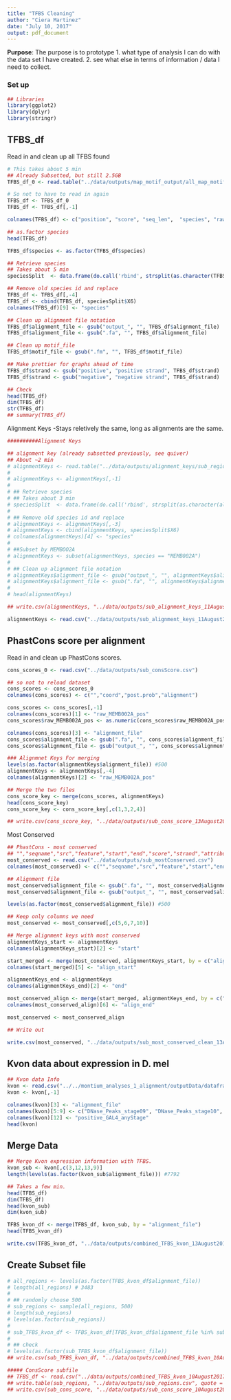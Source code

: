 ```yaml
---
title: "TFBS Cleaning"
author: "Ciera Martinez"
date: "July 10, 2017"
output: pdf_document
---
```


**Purpose**: The purpose is to prototype 
1. what type of analysis I can do with the data set I have created. 
2. see what else in terms of information / data I need to collect.

### Set up 
```r
## Libraries
library(ggplot2)
library(dplyr)
library(stringr)
```

## TFBS_df

Read in and clean up all TFBS found 
```r
# This takes about 5 min
## Already Subsetted, but still 2.5GB
TFBS_df_0 <- read.table("../data/outputs/map_motif_output/all_map_motif_output_sub.csv", sep = "\t", header = FALSE)

# So not to have to read in again
TFBS_df <- TFBS_df_0
TFBS_df <- TFBS_df[,-1]

colnames(TFBS_df) <- c("position", "score",	"seq_len",	"species", "raw_position",	"strand",	"align_position",	"alignment_file", "motif_file")

## as.factor species
head(TFBS_df)

TFBS_df$species <- as.factor(TFBS_df$species)

## Retrieve species
## Takes about 5 min
speciesSplit  <- data.frame(do.call('rbind', strsplit(as.character(TFBS_df$species), split = "|", fixed = TRUE)))

## Remove old species id and replace
TFBS_df <- TFBS_df[,-4]
TFBS_df <- cbind(TFBS_df, speciesSplit$X6)
colnames(TFBS_df)[9] <- "species"

## Clean up alignment file notation
TFBS_df$alignment_file <- gsub("output_", "", TFBS_df$alignment_file) 
TFBS_df$alignment_file <- gsub(".fa", "", TFBS_df$alignment_file)

## Clean up motif_file
TFBS_df$motif_file <- gsub(".fm", "", TFBS_df$motif_file)

## Make prettier for graphs ahead of time
TFBS_df$strand <- gsub("positive", "positive strand", TFBS_df$strand)
TFBS_df$strand <- gsub("negative", "negative strand", TFBS_df$strand)

## Check
head(TFBS_df)
dim(TFBS_df)
str(TFBS_df)
## summary(TFBS_df)
```

Alignment Keys -Stays reletively the same, long as alignments are the same.

```r
##########Alignment Keys

## alignment key (already subsetted previously, see quiver)
## About ~2 min
# alignmentKeys <- read.table("../data/outputs/alignment_keys/sub_regions_alignment_key.csv", sep = "\t", header = TRUE)
# 
# alignmentKeys <- alignmentKeys[,-1]
# 
# ## Retrieve species
# ## Takes about 3 min
# speciesSplit  <- data.frame(do.call('rbind', strsplit(as.character(alignmentKeys$species), split = "|", fixed = TRUE)))
# 
# ## Remove old species id and replace
# alignmentKeys <- alignmentKeys[,-3]
# alignmentKeys <- cbind(alignmentKeys, speciesSplit$X6)
# colnames(alignmentKeys)[4] <- "species"
# 
# ##Subset by MEMBOO2A
# alignmentKeys <- subset(alignmentKeys, species == "MEMB002A")
# 
# ## Clean up alignment file notation
# alignmentKeys$alignment_file <- gsub("output_", "", alignmentKeys$alignment_file) 
# alignmentKeys$alignment_file <- gsub(".fa", "", alignmentKeys$alignment_file)
# 
# head(alignmentKeys)

## write.csv(alignmentKeys, "../data/outputs/sub_alignment_keys_11August2017.csv", row.names = FALSE)

alignmentKeys <- read.csv("../data/outputs/sub_alignment_keys_11August2017.csv")
```

## PhastCons score per alignment

Read in and clean up PhastCons scores.

```r

cons_scores_0 <- read.csv("../data/outputs/sub_consScore.csv")

## so not to reload dataset
cons_scores <- cons_scores_0
colnames(cons_scores) <- c("","coord","post.prob","alignment")

cons_scores <- cons_scores[,-1]
colnames(cons_scores)[1] <- "raw_MEMB002A_pos"
cons_scores$raw_MEMB002A_pos <- as.numeric(cons_scores$raw_MEMB002A_pos)

colnames(cons_scores)[3] <- "alignment_file"
cons_scores$alignment_file <- gsub(".fa", "", cons_scores$alignment_file)
cons_scores$alignment_file <- gsub("output_", "", cons_scores$alignment_file) 

### Alignmnet Keys For merging
levels(as.factor(alignmentKeys$alignment_file)) #500
alignmentKeys <- alignmentKeys[,-4]
colnames(alignmentKeys)[2] <- "raw_MEMB002A_pos"

## Merge the two files
cons_score_key <- merge(cons_scores, alignmentKeys)
head(cons_score_key)
cons_score_key <- cons_score_key[,c(1,3,2,4)]

## write.csv(cons_score_key, "../data/outputs/sub_cons_score_13August2017.csv", row.names = FALSE)
```

Most Conserved

```r
## PhastCons - most conserved
## "","seqname","src","feature","start","end","score","strand","attribute","alignment"
most_conserved <- read.csv("../data/outputs/sub_mostConserved.csv")
colnames(most_conserved) <- c("","seqname","src","feature","start","end","score","strand","attribute","alignment_file")

## Alignment file
most_conserved$alignment_file <- gsub(".fa", "", most_conserved$alignment_file)
most_conserved$alignment_file <- gsub("output_", "", most_conserved$alignment_file) 

levels(as.factor(most_conserved$alignment_file)) #500

## Keep only columns we need
most_conserved <- most_conserved[,c(5,6,7,10)]

## Merge alignment keys with most conserved
alignmentKeys_start <- alignmentKeys
colnames(alignmentKeys_start)[2] <- "start"

start_merged <- merge(most_conserved, alignmentKeys_start, by = c("alignment_file", "start"))
colnames(start_merged)[5] <- "align_start"

alignmentKeys_end <- alignmentKeys
colnames(alignmentKeys_end)[2] <- "end"

most_conserved_align <- merge(start_merged, alignmentKeys_end, by = c("alignment_file", "end"))
colnames(most_conserved_align)[6] <- "align_end"

most_conserved <- most_conserved_align

## Write out

write.csv(most_conserved, "../data/outputs/sub_most_conserved_clean_13August2017.csv", row.names = FALSE)
```

## Kvon data about expression in D. mel

```r
## Kvon data Info
kvon <- read.csv("../../montium_analyses_1_alignment/outputData/dataframe/kvonMergedWithThomasStageSpecific_15November2016.csv", header=T, na.strings=c("","NA"), check.names = TRUE)
kvon <- kvon[,-1]

colnames(kvon)[3] <- "alignment_file"
colnames(kvon)[5:9] <- c("DNase_Peaks_stage09", "DNase_Peaks_stage10", "DNase_Peaks_stage11", "DNase_Peaks_stage14", "DNase_Peaks_sumStages")
colnames(kvon)[12] <- "positive_GAL4_anyStage"
head(kvon)
```

## Merge Data

```r
## Merge Kvon expression information with TFBS.
kvon_sub <- kvon[,c(3,12,13,9)]
length(levels(as.factor(kvon_sub$alignment_file))) #7792

## Takes a few min.
head(TFBS_df)
dim(TFBS_df)
head(kvon_sub)
dim(kvon_sub)

TFBS_kvon_df <- merge(TFBS_df, kvon_sub, by = "alignment_file")
head(TFBS_kvon_df)

write.csv(TFBS_kvon_df, "../data/outputs/combined_TFBS_kvon_13August2017.csv", row.names = FALSE)

```

## Create Subset file

```r

# all_regions <- levels(as.factor(TFBS_kvon_df$alignment_file))
# length(all_regions) # 3483
# 
# ## randomly choose 500
# sub_regions <- sample(all_regions, 500)
# length(sub_regions)
# levels(as.factor(sub_regions))
# 
# sub_TFBS_kvon_df <- TFBS_kvon_df[TFBS_kvon_df$alignment_file %in% sub_regions,]
# 
# ## check
# levels(as.factor(sub_TFBS_kvon_df$alignment_file))
## write.csv(sub_TFBS_kvon_df, "../data/outputs/combined_TFBS_kvon_10August2017.csv")

##### ConsScore subfile
## TFBS_df <- read.csv("../data/outputs/combined_TFBS_kvon_10August2017.csv")
## write.table(sub_regions, "../data/outputs/sub_regions.csv", quote = FALSE, row.names = FALSE)
## write.csv(sub_cons_score, "../data/outputs/sub_cons_score_10August2017.csv")


```


